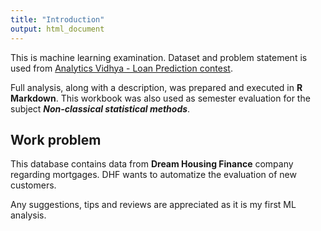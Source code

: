 ```yaml
---
title: "Introduction"
output: html_document
---
```


This is machine learning examination. Dataset and problem statement is used from [Analytics Vidhya - Loan Prediction contest](https://datahack.analyticsvidhya.com/contest/practice-problem-loan-prediction-iii/#About).

Full analysis, along with a description, was prepared and executed in **R Markdown**.
This workbook was also used as semester evaluation for the subject ***Non-classical statistical methods***.

## **Work problem**
  
This database contains data from **Dream Housing Finance** company regarding mortgages. DHF wants to automatize the evaluation of new customers. 


Any suggestions, tips and reviews are appreciated as it is my first ML analysis.
